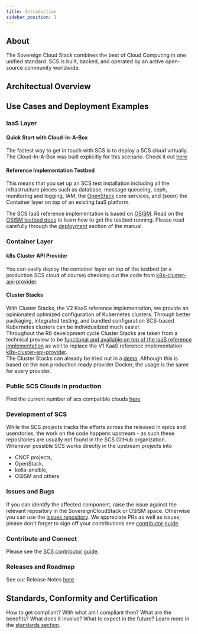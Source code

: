```yaml
---
title: Introduction
sidebar_position: 1
---
```



## About

The Sovereign Cloud Stack combines the best of Cloud Computing in one unified standard.
SCS is built, backed, and operated by an active open-source community worldwide.

## Architectual Overview

<ArchitecturalModel jsonFilePath="data/architecturalLayerData.json" />

## Use Cases and Deployment Examples

### IaaS Layer

#### Quick Start with Cloud-In-A-Box

The fastest way to get in touch with SCS is to deploy a SCS cloud virtually. The Cloud-In-A-Box was built explicitly for this scenario. Check it out [here](/docs/iaas/guides/deploy-guide/examples/cloud-in-a-box)

#### Reference Implementation Testbed

This means that you set up an SCS test installation including all the infrastructure
pieces such as database, message queueing, ceph, monitoring and logging, IAM, the
[OpenStack](https://openstack.org/) core services, and (soon) the Container layer
on top of an existing IaaS platform.

The SCS IaaS reference implementation is based on [OSISM](https://osism.tech/). Read on the
[OSISM testbed docs](https://docs.osism.de/testbed/) to learn how to get the
testbed running. Please read carefully through the
[deployment](https://docs.osism.de/testbed/deployment.html) section of the
manual.

### Container Layer

#### k8s Cluster API Provider

You can easily deploy the container layer on top of the testbed (or a production
SCS cloud of course) checking out the code from
[k8s-cluster-api-provider](https://github.com/SovereignCloudStack/k8s-cluster-api-provider/).

#### Cluster Stacks

With Cluster Stacks, the V2 KaaS reference implementation, we provide an opinionated optimized configuration of Kubernetes clusters. Through better packaging, integrated testing, and bundled configuration SCS-based Kubernetes clusters can be individualized much easier.  
Throughout the R6 development cycle Cluster Stacks are taken from a technical preview to be [functional and available on top of the IaaS reference implementation](https://github.com/SovereignCloudStack/issues/milestone/8) as well to replace the V1 KaaS reference implementation [k8s-cluster-api-provider](https://github.com/SovereignCloudStack/k8s-cluster-api-provider/).  
The Cluster Stacks can already be tried out in a [demo](https://github.com/SovereignCloudStack/cluster-stacks-demo). Although this is based on the non production ready provider Docker, the usage is the same for every provider.

### Public SCS Clouds in production

Find the current number of scs compatible clouds [here](https://docs.scs.community/standards/certification/overview#compliant-cloud-environments)

### Development of SCS

While the SCS projects tracks the efforts across the released in epics and userstories, the work on the code happens upstream - as such these repositories are usually not found in the SCS GitHub organization. Whenever possible SCS works directly in the upstream projects into

- CNCF projects,
- OpenStack,
- kolla-ansible,
- OSISM and others.

### Issues and Bugs

If you can identify the affected component, raise the issue against the relevant repository in the SovereignCloudStack or OSISM space. Otherwise you can use the [issues repository](https://github.com/SovereignCloudStack/issues). We appreciate PRs as well as issues; please don't forget to sign off your contributions see [contributor guide](https://docs.scs.community/community).

### Contribute and Connect

Please see the [SCS contributor guide](https://docs.scs.community/community).

### Releases and Roadmap

See our Release Notes [here](https://docs.scs.community/docs/category/releases)

## Standards, Conformity and Certification

How to get compliant? With what am I compliant then? What are the benefits? What does it involve? What to expect in the future? Learn more in the [standards section](https://docs.scs.community/standards).
